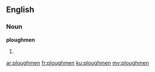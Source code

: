 ==English==

===Noun===
'''ploughmen'''

# {{plural of|ploughman}}

[[ar:ploughmen]]
[[fr:ploughmen]]
[[ku:ploughmen]]
[[my:ploughmen]]